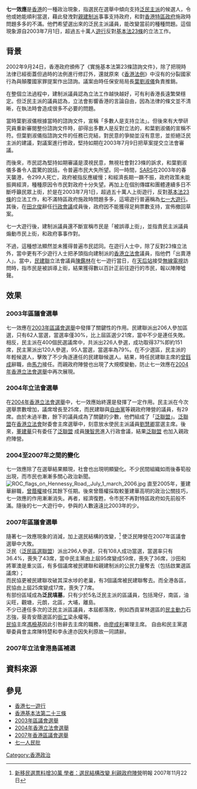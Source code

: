 {{original research|time=2018-11-30T18:23:16+00:00}}
{{pov|time=2018-11-29T14:24:56+00:00}}
'''七一效應'''是[[香港|香港]]的一種政治現象，指選民在選舉中傾向支持[[泛民主派|泛民主派]]的候選人，令他或她能順利當選，藉此發洩對[[親建制派|親建制派]]事事支持政府，和對[[香港特區政府|香港特區政府]]施政時問題多多的不滿。他們希望選出來的泛民主派議員，能改變當前的種種問題。這個現象源自2003年7月1日，超過五十萬人[[2003年香港七一遊行|遊行]]反對[[香港特別行政區基本法第二十三條|基本法23條]]的立法工作。

== 背景 ==
2002年9月24日，香港政府頒佈了《實施基本法第23條諮詢文件》，除了把現時法律已經銜蓋但過時的法例進行修訂外，還就原來《[[香港法例|香港法例]]》中沒有的分裂國家行為與顛覆國家罪提案作出諮詢。議案由時任保安局局長[[葉劉淑儀|葉劉淑儀]]負責推銷。

在整個立法過程中，建制派議員認為立法工作越快越好，可有利香港長遠繁榮穩定。但泛民主派的議員認為，立法會影響香港的言論自由，因為法律的條文並不清晰，在執法時會造成很多不必要的問題。

當時葉劉淑儀根據當時的諮詢文件，宣稱「多數人是支持立法」。但後來有大學研究員重新審閱整份諮詢文件時，卻得出多數人是反對立法的，和葉劉淑儀的宣稱不符。但葉劉淑儀指諮詢文件的任務已完結，對民意的爭拗並沒有意思，並拒絕泛民主派的建議，對議案進行修政，堅持如期在2003年7月9日把草案提交立法會審議。

而後來，市民認為堅持如期審議是漠視民意，無視社會對23條的訴求，和葉劉淑儀多番令人震驚的說話，令普遍市民大失所望。同一時間，[[SARS|SARS]]在2003年的春天襲港，令299人死亡，政府被指反應緩慢；和經濟長期一蹶不振，政府政策未能振興經濟，種種原因令市民對政府十分失望。再加上在個別傳媒和團體連續多日不斷呼籲民眾上街，於是在2003年7月1日，超過五十萬人上街遊行，反對[[香港特別行政區基本法第二十三條|基本法23條]]的立法工作，和不滿特區政府施政時問題多多，這場遊行普遍稱為[[2003年香港七一遊行|七一大遊行]]。其後，在[[田北俊|田北俊]]辭任[[行政會議|行政會議]]成員後，政府因不能獲得足夠票數支持，宣佈撤回草案。

七一大遊行後，建制派議員還不斷宣稱市民是「被誤導上街」，並指責民主派議員煽動市民上街，和政府事事作對。

不過，這種想法顯然並未獲得普遍市民認同。在遊行人士中，除了反對23條立法外，當中更有不少遊行人士把矛頭指向建制派的[[香港立法會|香港立法會]]議員，指他們「出賣港人」。當中，[[民建聯|民建聯]]立法會議員[[陳鑑林|陳鑑林]]在七一遊行當日，在[[天后站|天后站]]接受[[無線電視|無線電視]]訪問時，指市民是被誤導上街，結果獲得數以百計正前往遊行的市民，報以陣陣噓聲。

== 效果 ==
=== 2003年區議會選舉 ===
{{main|2003年區議會選舉}}
七一效應在[[2003年區議會選舉|2003年區議會選舉]]中發揮了關鍵性的作用。民建聯派出206人參加區選，只有62人當選，當選率僅30%，比上屆區選少21席，當中不少是連任失敗。相反，民主派在400個民選議席中，共派出226人參選，成功取得37%即約151席，民主黨派出120人參選，95人當選，當選率為79%。在不少選區，民主派的年輕候選人，擊敗了不少角逐連任的民建聯候選人。結果，時任民建聯主席的[[曾鈺成|曾鈺成]]辭職，由[[馬力_(民建聯主席)|馬力]]接任。而親政府陣營也出現了大規模變動，防止七一效應在[[2004年香港立法會選舉|2004年香港立法會選舉]]中再次展現。

=== 2004年立法會選舉 ===
{{main|2004年立法會選舉}}
在[[2004年香港立法會選舉|2004年香港立法會選舉]]中，七一效應始終還是發揮了一定作用。民主派在今次選舉票數增加，議席增長至25席，而民建聯與[[自由黨_(香港)|自由黨]]等親政府陣營的議員，有29席。由於未過半數，餘下的議員成為了關鍵的少數，他們組成了「[[泛聯盟|泛聯盟]]」。[[泛聯盟|泛聯盟]]在[[香港立法會|香港立法會]]財委會主席選舉中，刻意放水使民主派議員[[劉慧卿|劉慧卿]]當選主席。後來，[[董建華|董建華]]只有委任了[[泛聯盟|泛聯盟]] 成員[[陳智思|陳智思]]進入行政會議，結果[[泛聯盟|泛聯盟]] 也加入親政府陣營。

=== 2004至2007年之間的變化 ===
七一效應除了在選舉結果顯現，社會也出現明顯變化。不少民間組織如雨後春筍般出現，而市民也漸漸多關心政治新聞。
[[File:ROC_flags_on_Hennessy_Road,_July_1_march_2006.jpg|thumb]]
直至2005年，董建華辭職，[[曾蔭權|曾蔭權]]接任其餘下任期。後來曾蔭權採取較董建華高明的政治公關技巧{{which}}，七一效應的作用漸漸消失。再者，經濟復甦，令市民不再對特區政府如先前般不滿。隨後的七一大遊行中，參與的人數遠遠比2003年的少。

=== 2007年區議會選舉 ===
{{main|2007年香港區議會選舉}}
隨著七一效應現象的消減，加上選民結構的改變，<ref>[http://specials.mingpao.com/cfm/News.cfm?SpecialsID=131&Page=1&News=c99372ce460979ec4c92d3cacc0331ecc81fd48eca5367ec853334e84a&ChineseName=%B3%CC%B7s%AE%F8%AE%A7 新移民選票料增30萬 學者：選民結構改變 利親政府陣營]{{dead link|date=2017年11月 |bot=InternetArchiveBot |fix-attempted=yes }}明報 2007年11月22日</ref> 使泛民陣營在2007年區議會選舉中大敗。
<br />泛民（[[泛民區選聯盟|泛民區選聯盟]]）派出296人參選，只有108人成功當選，當選率只有36.4%，喪失了43席，當中民主黨由上屆95席變成59席，喪失了36席，沙田和將軍澳是重災區，有多個議席被民建聯和親建制派的公民力量奪去（包括啟業選區議席）；
<br />而民協更被民建聯攻破其深水埗的老巢，有3個議席被民建聯奪去。而全港各區，民協由上屆25席變成17席，喪失了7席。
<br />有部份區域成為'''泛民墳墓'''，只有少於5名泛民主派的區議員，包括灣仔，南區，油尖旺，觀塘，元朗，北區，大埔，離島。
<br />不少已連任多次的泛民主派區議員，本屆都落敗，例如西貢翠林選區的[[民主動力|民主動力]]石志強，葵青安蔭選區的[[街工|街工]]梁永權等。
<br />[[民協|民協]]主席[[馮檢基|馮檢基]]因此引咎辭去主席的職務，由[[廖成利|廖成利]]署理主席。
自由和民主黨選舉委員會主席陳特楚和李永達亦因失利原故一同請辭。

=== 2007年立法會港島區補選 ===

== 資料來源 ==
<references />

== 參見 ==
* [[香港七一遊行|香港七一遊行]]
* [[香港基本法第二十三條|香港基本法第二十三條]]
* [[2003年區議會選舉|2003年區議會選舉]]
* [[2004年香港立法會選舉|2004年香港立法會選舉]]
* [[2007年香港區議會選舉|2007年香港區議會選舉]]
* [[七一人民批|七一人民批]]

[[Category:香港政治|Category:香港政治]]